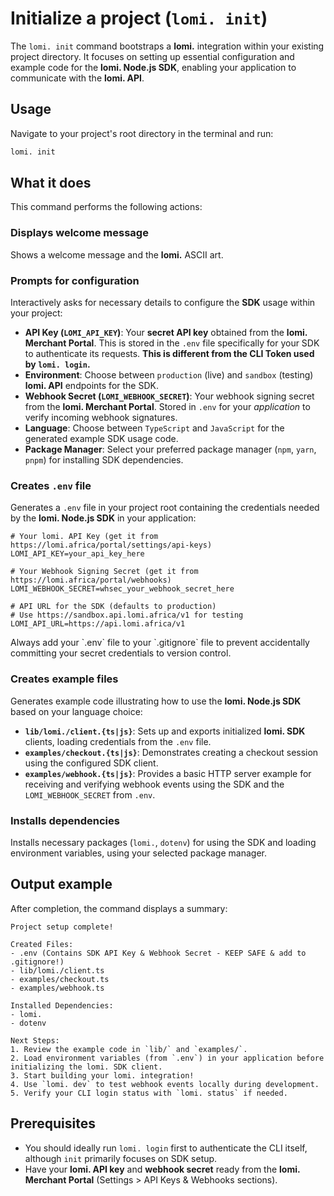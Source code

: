 
# **Initialize a project (`lomi. init`)**

The `lomi. init` command bootstraps a **lomi.** integration within your existing project directory. It focuses on setting up essential configuration and example code for the **lomi. Node.js SDK**, enabling your application to communicate with the **lomi. API**.

## **Usage**

Navigate to your project's root directory in the terminal and run:

```bash filename="Terminal"
lomi. init
```

## **What it does**

This command performs the following actions:

<Steps>

### **Displays welcome message**

Shows a welcome message and the **lomi.** ASCII art.

### **Prompts for configuration**

Interactively asks for necessary details to configure the **SDK** usage within your project:
-   **API Key (`LOMI_API_KEY`)**: Your **secret API key** obtained from the **lomi. Merchant Portal**. This is stored in the `.env` file specifically for your SDK to authenticate its requests. **This is different from the CLI Token used by `lomi. login`.**
-   **Environment**: Choose between `production` (live) and `sandbox` (testing) **lomi. API** endpoints for the SDK.
-   **Webhook Secret (`LOMI_WEBHOOK_SECRET`)**: Your webhook signing secret from the **lomi. Merchant Portal**. Stored in `.env` for your *application* to verify incoming webhook signatures.
-   **Language**: Choose between `TypeScript` and `JavaScript` for the generated example SDK usage code.
-   **Package Manager**: Select your preferred package manager (`npm`, `yarn`, `pnpm`) for installing SDK dependencies.

### **Creates `.env` file**

Generates a `.env` file in your project root containing the credentials needed by the **lomi. Node.js SDK** in your application:

```dotenv filename=".env"
# Your lomi. API Key (get it from https://lomi.africa/portal/settings/api-keys)
LOMI_API_KEY=your_api_key_here

# Your Webhook Signing Secret (get it from https://lomi.africa/portal/webhooks)
LOMI_WEBHOOK_SECRET=whsec_your_webhook_secret_here

# API URL for the SDK (defaults to production)
# Use https://sandbox.api.lomi.africa/v1 for testing
LOMI_API_URL=https://api.lomi.africa/v1
```

<Callout type="warning" emoji="⚠️" title="Security: Ignore .env">
  Always add your `.env` file to your `.gitignore` file to prevent accidentally committing your secret credentials to version control.
</Callout>

### **Creates example files**

Generates example code illustrating how to use the **lomi. Node.js SDK** based on your language choice:
-   **`lib/lomi./client.{ts|js}`**: Sets up and exports initialized **lomi. SDK** clients, loading credentials from the `.env` file.
-   **`examples/checkout.{ts|js}`**: Demonstrates creating a checkout session using the configured SDK client.
-   **`examples/webhook.{ts|js}`**: Provides a basic HTTP server example for receiving and verifying webhook events using the SDK and the `LOMI_WEBHOOK_SECRET` from `.env`.

### **Installs dependencies**

Installs necessary packages (`lomi.`, `dotenv`) for using the SDK and loading environment variables, using your selected package manager.

</Steps>

## **Output example**

After completion, the command displays a summary:

```text filename="Terminal output example"
Project setup complete!

Created Files:
- .env (Contains SDK API Key & Webhook Secret - KEEP SAFE & add to .gitignore!)
- lib/lomi./client.ts
- examples/checkout.ts
- examples/webhook.ts

Installed Dependencies:
- lomi.
- dotenv

Next Steps:
1. Review the example code in `lib/` and `examples/`.
2. Load environment variables (from `.env`) in your application before initializing the lomi. SDK client.
3. Start building your lomi. integration!
4. Use `lomi. dev` to test webhook events locally during development.
5. Verify your CLI login status with `lomi. status` if needed.
```

## **Prerequisites**

-   You should ideally run `lomi. login` first to authenticate the CLI itself, although `init` primarily focuses on SDK setup.
-   Have your **lomi. API key** and **webhook secret** ready from the **lomi. Merchant Portal** (Settings > API Keys & Webhooks sections). 